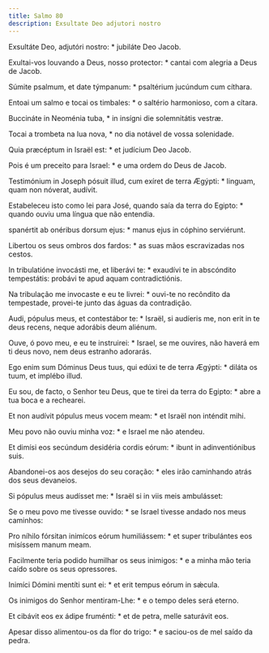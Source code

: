 ```yaml
---
title: Salmo 80
description: Exsultate Deo adjutori nostro
---
```


<div class="side-by-side not-content">

Exsultáte Deo, adjutóri nostro: * jubiláte Deo Jacob.

Exultai-vos louvando a Deus, nosso protector: * cantai com alegria a Deus de Jacob.

Súmite psalmum, et date týmpanum: * psaltérium jucúndum cum cíthara.

Entoai um salmo e tocai os timbales: * o saltério harmonioso, com a cítara.

Buccináte in Neoménia tuba, * in insígni die solemnitátis vestræ.

Tocai a trombeta na lua nova, * no dia notável de vossa solenidade.

Quia præcéptum in Israël est: * et judícium Deo Jacob.

Pois é um preceito para Israel: * e uma ordem do Deus de Jacob.

Testimónium in Joseph pósuit illud, cum exíret de terra Ægýpti: * linguam, quam non nóverat, audívit.

Estabeleceu isto como lei para José, quando saía da terra do Egipto: * quando ouviu uma língua que não entendia.

spanértit ab onéribus dorsum ejus: * manus ejus in cóphino serviérunt.

Libertou os seus ombros dos fardos: * as suas mãos escravizadas nos cestos.

In tribulatióne invocásti me, et liberávi te: * exaudívi te in abscóndito tempestátis: probávi te apud aquam contradictiónis.

Na tribulação me invocaste e eu te livrei: * ouvi-te no recôndito da tempestade, provei-te junto das águas da contradição.

Audi, pópulus meus, et contestábor te: * Israël, si audíeris me, non erit in te deus recens, neque adorábis deum aliénum.

Ouve, ó povo meu, e eu te instruirei: * Israel, se me ouvires, não haverá em ti deus novo, nem deus estranho adorarás.

Ego enim sum Dóminus Deus tuus, qui edúxi te de terra Ægýpti: * diláta os tuum, et implébo illud.

Eu sou, de facto, o Senhor teu Deus, que te tirei da terra do Egipto: * abre a tua boca e a rechearei.

Et non audívit pópulus meus vocem meam: * et Israël non inténdit mihi.

Meu povo não ouviu minha voz: * e Israel me não atendeu.

Et dimísi eos secúndum desidéria cordis eórum: * ibunt in adinventiónibus suis.

Abandonei-os aos desejos do seu coração: * eles irão caminhando atrás dos seus devaneios.

Si pópulus meus audísset me: * Israël si in viis meis ambulásset:

Se o meu povo me tivesse ouvido: * se Israel tivesse andado nos meus caminhos:

Pro níhilo fórsitan inimícos eórum humiliássem: * et super tribulántes eos misíssem manum meam.

Facilmente teria podido humilhar os seus inimigos: * e a minha mão teria caído sobre os seus opressores.

Inimíci Dómini mentíti sunt ei: * et erit tempus eórum in sǽcula.

Os inimigos do Senhor mentiram-Lhe: * e o tempo deles será eterno.

Et cibávit eos ex ádipe fruménti: * et de petra, melle saturávit eos.

Apesar disso alimentou-os da flor do trigo: * e saciou-os de mel saído da pedra.

</div>
